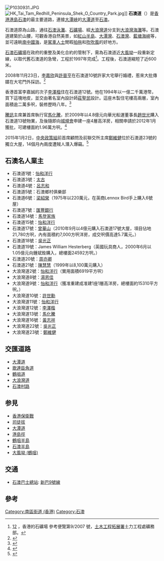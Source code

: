 {{Infobox Hong Kong Road
|   中文街道名稱    =  石澳道
|   英文街道名稱    =  Shek O Road
|   圖片        =  File:Shek O Road (blue sky).jpg
|   圖片說明    =  
|   路段總長度  =  7.2
|   車速限制    =  50
|   行車線數量  =  雙線雙程
|   所在地區    =  [[南區_(香港)|南區]]
|   起點        =  [[大潭峽|大潭峽]][[大潭道|大潭道]]
|   終點        =  [[石澳|石澳]][[石澳村路|石澳村路]]
|   命名日期    =  1935年4月12日
|   通車日期    =  1924年

}}
[[File:P1030931.JPG|thumb]]
[[File:HK_Tai_Tam_Redhill_Peninsula_Shek_O_Country_Park.jpg|thumb]]]]
'''石澳道'''（{{lang-en|'''Shek O Road'''}}）是[[香港|香港]][[香港島|港島]][[石澳|石澳]]的最主要道路，連接[[大潭峽|大潭峽]]的[[大潭道|大潭道]]至[[石澳|石澳]]。

石澳道原為山路，通往[[石澳泳灘|石澳泳灘]]、[[石礦場|石礦場]]、經[[大浪灣道|大浪灣道]]分支到[[大浪灣|大浪灣]][[海灘|海灘]]等。石澳道建築於山腰，可觀香港自然美景，如[[紅山半島|紅山半島]]、[[大潭灣|大潭灣]]、[[石澳灣|石澳灣]]、[[藍塘海峽|藍塘海峽]]等，並可遠眺[[南中國海|南中國海]]，是[[駕車人士|駕車人士]]閒暇[[拍拖|拍拖]]和[[遊車河|吹吹風]]的好地方。

[[石澳石礦場|石澳石礦場]]在政府的重整及美化合約的管制下，需為石澳道近[[大風坳_(鶴咀)|大風坳]]一段重新定線，以取代舊石澳道的急彎，工程於1997年完成<ref name="石澳石礦場">[http://www.cedd.gov.hk/tc/publications/information_notes/doc/in_2007_09c.pdf]{{dead link|date=2018年1月 |bot=InternetArchiveBot |fix-attempted=yes }}[http://www.devb.gov.hk/tc/publications_and_press_releases/publications/works_digest/issue_41_july_2000/index/quarries/index.html] {{Wayback|url=http://www.devb.gov.hk/tc/publications_and_press_releases/publications/works_digest/issue_41_july_2000/index/quarries/index.html |date=20151230221334 }}，香港的石礦場 參考便覽第9/2007 號，[[土木工程拓展署|土木工程拓展署]]土力工程處礦務部。</ref>。工程後，石澳道縮短了近600米。

2008年11月23日，[[李嘉欣|李嘉欣]]與[[許晉亨|許晉亨]]在石澳道10號許家大宅舉行婚禮，惹來大批傳媒在大宅門外採訪。<ref>{{cite news|url=http://hk.apple.nextmedia.com/entertainment/art/20081124/11882286|date=2008年11月24日|title=豪門夢成真之媳婦唔易做 大宅門外人山人海　許家娶新抱　奶奶皺眉|newspaper=''[[蘋果日報|蘋果日報]]''|accessdate=2016年10月11日|archive-date=2016年10月11日|archive-url=https://web.archive.org/web/20161011142823/http://hk.apple.nextmedia.com/entertainment/art/20081124/11882286|dead-url=no}}</ref>

香港首富李嘉誠的次子[[李澤楷|李澤楷]]住在石澳道12號。他在1994年以一億二千萬港幣，買下這塊地皮，並交由著名室內設計師[[莊聖民|莊聖民]]設計。這座木製住宅樓高兩層，室內面積逾二萬多呎，裝修歷時八年。<ref>{{cite news|url=http://dev.eastweek.com.hk/index.php?aid=8011|title=小小超執靚石澳大屋 迎孖仔|newspaper=''[[東周刊|東周刊]]''|accessdate=2015-11-20|archive-date=2015-11-20|archive-url=https://web.archive.org/web/20151120195529/http://dev.eastweek.com.hk/index.php?aid=8011|dead-url=no}}</ref>

[[騰訊|騰訊]]主席兼首席執行官[[馬化騰|馬化騰]]，於2009年以4.8億元向華光船運董事長[[趙世光|趙世光]]購入石澳道13號物業，及後隨即向[[城規會|城規會]]申建一座4層高洋房，相關申請於2012年1月獲批，可建樓面約1.96萬方呎。<ref>{{cite news|date=2012年3月3日|title=焦點故事：天涯海角 石澳洋房|url=http://hk.apple.nextmedia.com/financeestate/art/20120303/16121539|newspaper=''[[蘋果日報|蘋果日報]]''|accessdate=2016年10月11日|archive-date=2016年10月11日|archive-url=https://web.archive.org/web/20161011143218/http://hk.apple.nextmedia.com/financeestate/art/20120303/16121539|dead-url=no}}</ref>

2015年1月2日，[[中央政策組|中央政策組]]前首席顧問及前聯交所主席[[鄭維健|鄭維健]]位於石澳道23號的獨立大屋，14個月內兩度遭賊人潛入爆竊。<ref>{{cite news|url=http://paper.wenweipo.com/2015/01/03/YO1501030008.htm|title=鄭維健石澳大宅又遭賊入屋|date=2015年1月3日|newspaper=''[[文汇报_(香港)|文匯報]]''|accessdate=2016年10月11日|archive-date=2016年3月20日|archive-url=https://web.archive.org/web/20160320144806/http://paper.wenweipo.com/2015/01/03/YO1501030008.htm|dead-url=no}}</ref>

==石澳名人業主==
*石澳道1號：[[怡和洋行|怡和洋行]]
*石澳道3號：[[太古集團|太古]]
*石澳道4號：[[呂志和|呂志和]]
*石澳道5號：石澳鄉村俱樂部
*石澳道6號：[[梁紹榮|梁紹榮]]（1975年以220萬元，在英商Lennox Bird手上購入6號屋）
*石澳道7號：[[匯豐銀行|匯豐銀行]]
*石澳道14號：[[馬登家族|馬登家族]]
*石澳道15號：[[怡和洋行|怡和洋行]]
*石澳道17號：[[曾華山|曾華山]]（2010年9月以4億元購入石澳道17號大屋，項目佔地21,780方呎，內有面積約7,000方呎洋房，成交呎價高達5.7萬元。）
*石澳道18號：[[吳光正|吳光正]]
*石澳道19號：James William Hesterberg（英國玩具商人，2000年6月以1.05億元向鍾斌銓購入，總樓面24592方呎。）
*石澳道20號：[[周亦卿|周亦卿]]
*石澳道21號：[[陳慧慧|陳慧慧]]（1999年以8,100萬元購入）
*大浪灣道2號：[[怡和洋行|怡和洋行]]（實用面積6919平方呎）
*大浪灣道8號：[[湯恩佳|湯恩佳]]
*大浪灣道9號：[[怡和洋行|怡和洋行]]（獲准重建成准建1座1層高洋房，總樓面約15310平方呎。）
*大浪灣道10號：[[許世勳|許世勳]]
*大浪灣道11號：[[怡和洋行|怡和洋行]]
*大浪灣道12號：[[李澤楷|李澤楷]]
*大浪灣道13號：[[馬化騰|馬化騰]]
*大浪灣道16號：[[黃志祥_(商人)|黃志祥]]
*大浪灣道22號：[[吳光正|吳光正]]
*大浪灣道23號：[[鄭維健|鄭維健]]

==交匯道路==
*[[大潭道|大潭道]]
*[[歌連臣角道|歌連臣角道]]
*[[鶴咀道|鶴咀道]]
*[[大浪灣道|大浪灣道]]
*[[石澳村路|石澳村路]]

==参見==
*[[香港保衛戰|香港保衛戰]]
*[[司徒拔|司徒拔]]
*[[大潭道|大潭道]]
*[[港島徑|港島徑]]
*[[鶴咀半島|鶴咀半島]]
*[[石澳半島|石澳半島]]
*[[大風坳_(鶴咀)|大風坳 (鶴咀)]]

==交通==
*[[石澳巴士總站|石澳巴士總站]]: [[新巴9號線|新巴9號線]]

==參考==
<references />

[[Category:南區街道_(香港)|Category:南區街道 (香港)]]
[[Category:石澳|Category:石澳]]